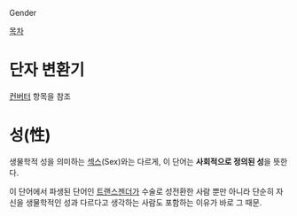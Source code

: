 Gender

[[목차]]

= 단자 변환기 =

[[컨버터]] 항목을 참조

= 성(性) =

생물학적 성을 의미하는 [[섹스]](Sex)와는 다르게, 이 단어는 '''사회적으로 정의된 성'''을 뜻한다. 

이 단어에서 파생된 단어인 [[트랜스젠더]]가 수술로 성전환한 사람 뿐만 아니라 단순히 자신을 생물학적인 성과 다르다고 생각하는 사람도 포함하는 이유가 바로 그 때문.
